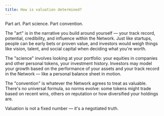 ```yaml
---
title: How is valuation determined?
---
```


Part art. Part science. Part convention.

The "art" is in the narrative you build around yourself — your track record, potential, credibility, and influence within the Network. Just like startups, people can be early bets or proven value, and investors would weigh things like vision, talent, and social capital when deciding what you're worth.

The "science" involves looking at your portfolio: your equities in companies and other personal tokens, your investment history. Investors may model your growth based on the performance of your assets and your track record in the Network — like a personal balance sheet in motion.

The "convention" is whatever the Network agrees to treat as valuable. There's no universal formula, so norms evolve: some tokens might trade based on recent wins, others on reputation or how diversified your holdings are.

Valuation is not a fixed number — it's a negotiated truth.
